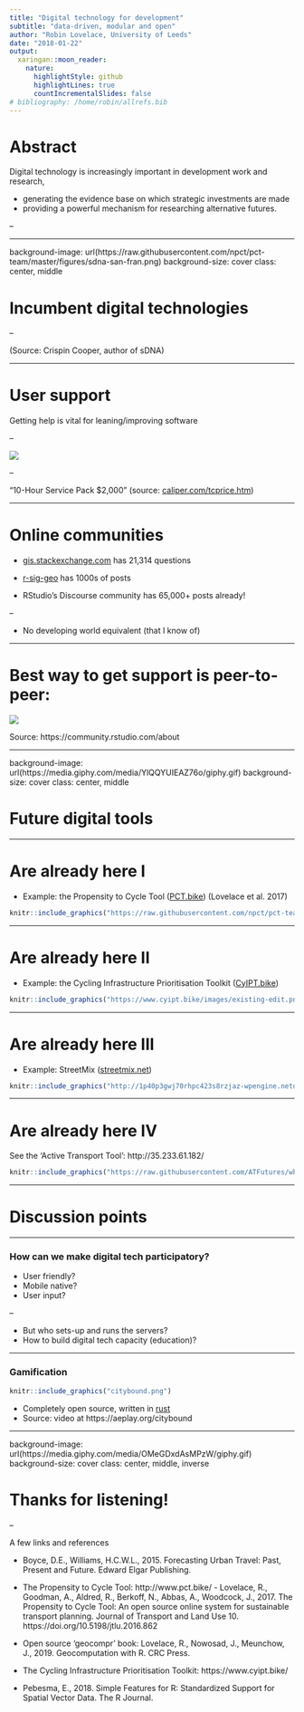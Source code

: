 ```yaml
---
title: "Digital technology for development"
subtitle: "data-driven, modular and open"
author: "Robin Lovelace, University of Leeds"
date: "2018-01-22"
output:
  xaringan::moon_reader:
    nature:
      highlightStyle: github
      highlightLines: true
      countIncrementalSlides: false
# bibliography: /home/robin/allrefs.bib
---
```


# Abstract

Digital technology is increasingly important in development work and research,

- generating the evidence base on which strategic investments are made
- providing a powerful mechanism for researching alternative futures.

--

---


background-image: url(https://raw.githubusercontent.com/npct/pct-team/master/figures/sdna-san-fran.png)
background-size: cover
class: center, middle

# Incumbent digital technologies

--

(Source: Crispin Cooper, author of sDNA)

---

# User support

Getting help is vital for leaning/improving software

--

![](https://media.giphy.com/media/6HtgBlXu1TIac/giphy.gif)

--

"10-Hour Service Pack $2,000" (source: [caliper.com/tcprice.htm](https://www.caliper.com/tcprice.htm))

---

# Online communities

- [gis.stackexchange.com](https://gis.stackexchange.com/questions) has 21,314 questions 

- [r-sig-geo](http://r-sig-geo.2731867.n2.nabble.com/) has 1000s of posts

- RStudio's Discourse community has 65,000+ posts already!

--

- No developing world equivalent (that I know of)

---

# Best way to get support is peer-to-peer:

![](rstudio-community.png)

Source: https://community.rstudio.com/about

---

background-image: url(https://media.giphy.com/media/YlQQYUIEAZ76o/giphy.gif)
background-size: cover
class: center, middle


# Future digital tools

---

# Are already here I

- Example: the Propensity to Cycle Tool ([PCT.bike](http://www.pct.bike/)) (Lovelace et al. 2017)

```r
knitr::include_graphics("https://raw.githubusercontent.com/npct/pct-team/master/figures/early.png")
```

---

# Are already here II

- Example: the Cycling Infrastructure Prioritisation Toolkit ([CyIPT.bike](https://www.cyipt.bike))

```r
knitr::include_graphics("https://www.cyipt.bike/images/existing-edit.png")
```

---

# Are already here III

- Example: StreetMix ([streetmix.net](https://streetmix.net/))

```r
knitr::include_graphics("http://1p40p3gwj70rhpc423s8rzjaz-wpengine.netdna-ssl.com/wp-content/uploads/2016/03/2016_0211_2ndAvePioneerSquareFlyer-streetmix.jpg")
```

---

# Are already here IV

See the 'Active Transport Tool': http://35.233.61.182/


```r
knitr::include_graphics("https://raw.githubusercontent.com/ATFutures/who/master/fig/accra-flow1-interactive.png")
```

---

# Discussion points

---

### How can we make digital tech participatory?

- User friendly?
- Mobile native?
- User input?

--

- But who sets-up and runs the servers?
- How to build digital tech capacity (education)?

---

### Gamification

```r
knitr::include_graphics("citybound.png")
```

- Completely open source, written in [rust](https://github.com/citybound/citybound)
- Source: video at https://aeplay.org/citybound

---


background-image: url(https://media.giphy.com/media/OMeGDxdAsMPzW/giphy.gif)
background-size: cover
class: center, middle, inverse


# Thanks for listening!

--

A few links and references

- Boyce, D.E., Williams, H.C.W.L., 2015. Forecasting Urban Travel: Past, Present and Future. Edward Elgar Publishing.

- The Propensity to Cycle Tool: http://www.pct.bike/ - Lovelace, R., Goodman, A., Aldred, R., Berkoff, N., Abbas, A., Woodcock, J., 2017. The Propensity to Cycle Tool: An open source online system for sustainable transport planning. Journal of Transport and Land Use 10. https://doi.org/10.5198/jtlu.2016.862

- Open source 'geocompr' book: Lovelace, R., Nowosad, J., Meunchow, J., 2019. Geocomputation with R. CRC Press.


- The Cycling Infrastructure Prioritisation Toolkit: https://www.cyipt.bike/

- Pebesma, E., 2018. Simple Features for R: Standardized Support for Spatial Vector Data. The R Journal.

